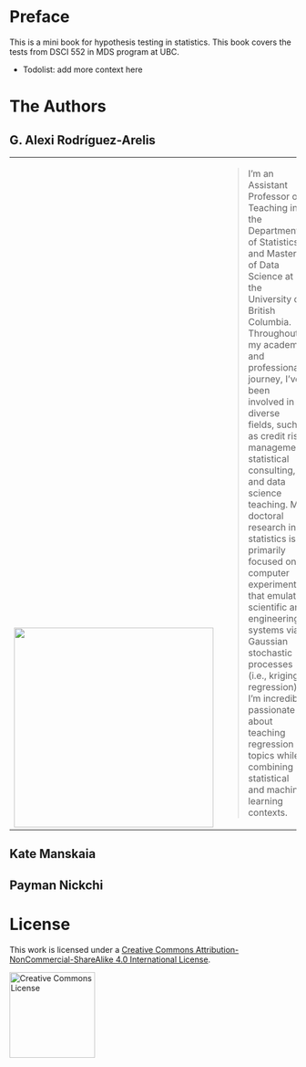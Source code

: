 <!-- Google tag (gtag.js) -->
<script async src="https://www.googletagmanager.com/gtag/js?id=G-DZWGQVJSHE"></script>
<script>
  window.dataLayer = window.dataLayer || [];
  function gtag(){dataLayer.push(arguments);}
  gtag('js', new Date());

  gtag('config', 'G-DZWGQVJSHE');
</script>

# Preface {.unnumbered}

This is a mini book for hypothesis testing in statistics. This book covers the tests from DSCI 552 in MDS program at UBC.

-   Todolist: add more context here

# The Authors {.unnumbered}

## G. Alexi Rodríguez-Arelis

<table>
  <tbody>
    <tr>
    <td valign="bottom"><center><img src="img/photo-alexi.jpg" width=350 /></center></td>
      <td> <blockquote> I'm an Assistant Professor of Teaching in the Department of Statistics and Master of Data Science at the University of British Columbia. Throughout my academic and professional journey, I've been involved in diverse fields, such as credit risk management, statistical consulting, and data science teaching. My doctoral research in statistics is primarily focused on computer experiments that emulate scientific and engineering systems via Gaussian stochastic processes (i.e., kriging regression). I'm incredibly passionate about teaching regression topics while combining statistical and machine learning contexts. </blockquote> </td>
    </tr>
  </tbody>
</table>

## Kate Manskaia

## Payman Nickchi

# License {.unnumbered}

This work is licensed under a <a rel="license" href="http://creativecommons.org/licenses/by-nc-sa/4.0/">Creative Commons Attribution-NonCommercial-ShareAlike 4.0 International License</a>.

<a rel="license" href="http://creativecommons.org/licenses/by-nc-sa/4.0/"><img alt="Creative Commons License" style="border-width:0"  width="150"  src="img/by-nc-sa.png" /></a>


